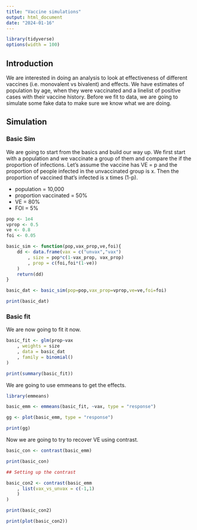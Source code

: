 ```yaml
---
title: "Vaccine simulations"
output: html_document
date: "2024-01-16"
---
```


```r

library(tidyverse)
options(width = 100)

```

## Introduction

We are interested in doing an analysis to look at effectiveness of different vaccines (i.e. monovalent vs bivalent) and effects. We have estimates of population by age, when they were vaccinated and a linelist of positive cases with their vaccine history. Before we fit to data, we are going to simulate some fake data to make sure we know what we are doing.

## Simulation

### Basic Sim 

We are going to start from the basics and build our way up. We first start with a population and we vaccinate a group of them and compare the if the proportion of infections. Let's assume the vaccine has VE = p and the proportion of people infected in the unvaccinated group is x. Then the proportion of vaccined that's infected is x times (1-p). 

- population = 10,000
- proportion vaccinated = 50%
- VE = 80%
- FOI = 5%

```r
pop <- 1e4
vprop <- 0.5
ve <- 0.8
foi <- 0.05
```


```r
basic_sim <- function(pop,vax_prop,ve,foi){
	dd <- data.frame(vax = c("unvax","vax")
		, size = pop*c(1-vax_prop, vax_prop)
		, prop = c(foi,foi*(1-ve))
	)
	return(dd)
}

basic_dat <- basic_sim(pop=pop,vax_prop=vprop,ve=ve,foi=foi)

print(basic_dat)

```

### Basic fit

We are now going to fit it now. 

```r

basic_fit <- glm(prop~vax
	, weights = size
	, data = basic_dat
	, family = binomial()
)

print(summary(basic_fit))

```
We are going to use emmeans to get the effects.

```r
library(emmeans)

basic_emm <- emmeans(basic_fit, ~vax, type = "response")

gg <- plot(basic_emm, type = "response")

print(gg)

```

Now we are going to try to recover VE using contrast. 

```r

basic_con <- contrast(basic_emm)

print(basic_con)

## Setting up the contrast

basic_con2 <- contrast(basic_emm
	, list(vax_vs_unvax = c(-1,1)
	)
)

print(basic_con2)

print(plot(basic_con2))




```
